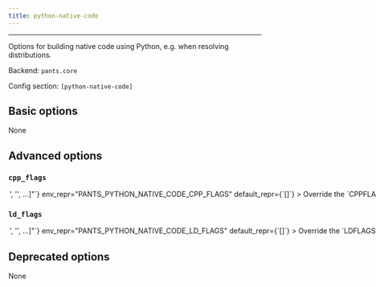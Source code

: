 ```yaml
---
title: python-native-code
---
```



---

Options for building native code using Python, e.g. when resolving distributions.

Backend: <span className="color--primary">`pants.core`</span>

Config section: <span className="color--primary">`[python-native-code]`</span>

<span className={styles.options}>

## Basic options

None

## Advanced options

### `cpp_flags`

<Option
  cli_repr={`--python-native-code-cpp-flags="['<str>', '<str>', ...]"`}
  env_repr="PANTS_PYTHON_NATIVE_CODE_CPP_FLAGS"
  default_repr={`[]`}
>
  Override the `CPPFLAGS` environment variable for any forked subprocesses.
</Option>

### `ld_flags`

<Option
  cli_repr={`--python-native-code-ld-flags="['<str>', '<str>', ...]"`}
  env_repr="PANTS_PYTHON_NATIVE_CODE_LD_FLAGS"
  default_repr={`[]`}
>
  Override the `LDFLAGS` environment variable for any forked subprocesses.
</Option>

## Deprecated options

None

</span>


